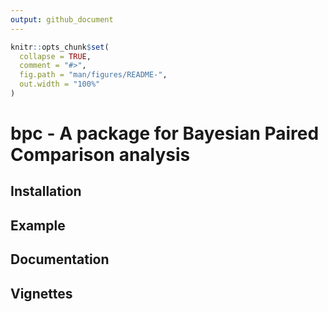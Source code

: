 ```yaml
---
output: github_document
---
```


<!-- README.md is generated from README.Rmd. Please edit that file -->

```r
knitr::opts_chunk$set(
  collapse = TRUE,
  comment = "#>",
  fig.path = "man/figures/README-",
  out.width = "100%"
)
```

# bpc - A package for Bayesian Paired Comparison analysis

<!-- badges: start -->
<!-- badges: end -->


## Installation



## Example


## Documentation


## Vignettes
